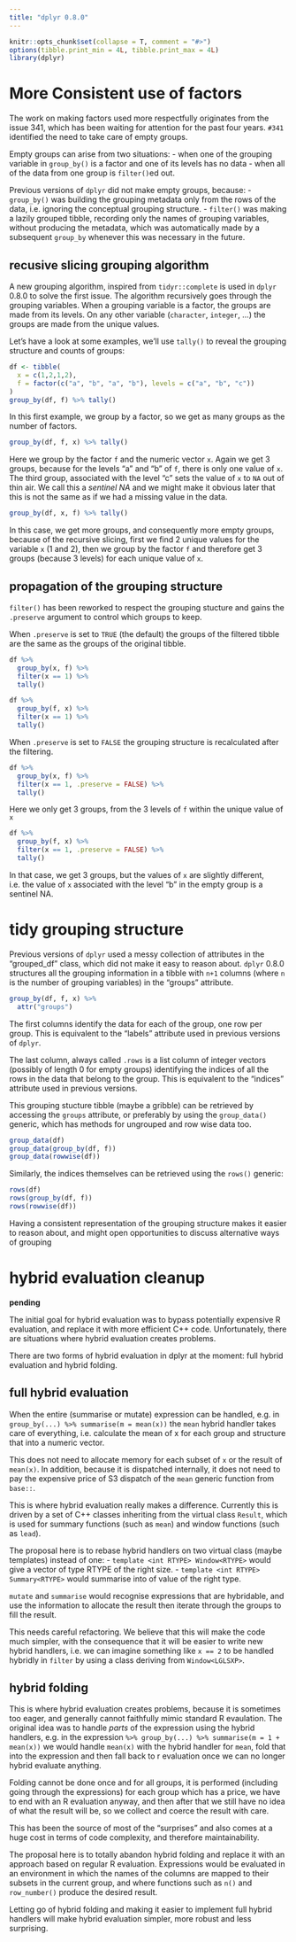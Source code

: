 ```yaml
---
title: "dplyr 0.8.0"
---
```


```r
knitr::opts_chunk$set(collapse = T, comment = "#>")
options(tibble.print_min = 4L, tibble.print_max = 4L)
library(dplyr)
```

# More Consistent use of factors

The work on making factors used more respectfully originates from the issue 341, 
which has been waiting for attention for the past four years. `#341` identified the 
need to take care of empty groups. 

Empty groups can arise from two situations:
 - when one of the grouping variable in `group_by()` is a factor and one of its levels
   has no data
 - when all of the data from one group is `filter()`ed out. 
 
Previous versions of `dplyr` did not make empty groups, because: 
- `group_by()` was building the grouping metadata only from the rows of the data, i.e. ignoring 
  the conceptual grouping structure. 
- `filter()` was making a lazily grouped tibble, recording only the names of grouping variables, 
  without producing the metadata, which was automatically made by a subsequent `group_by` whenever 
  this was necessary in the future. 
  
## recusive slicing grouping algorithm

A new grouping algorithm, inspired from `tidyr::complete` is used in `dplyr` 0.8.0 to solve the first issue. 
The algorithm recursively goes through the grouping variables. When a grouping variable is a factor, 
the groups are made from its levels. On any other variable (`character`, `integer`, ...) the groups
are made from the unique values. 

Let's have a look at some examples, we'll use `tally()` to reveal the grouping structure and counts of groups:

```r
df <- tibble(
  x = c(1,2,1,2), 
  f = factor(c("a", "b", "a", "b"), levels = c("a", "b", "c"))
)
group_by(df, f) %>% tally()
```

In this first example, we group by a factor, so we get as many groups as the number of factors. 

```r
group_by(df, f, x) %>% tally()
```

Here we group by the factor `f` and the numeric vector `x`. Again we get 3 groups, because for the levels
"a" and "b" of `f`, there is only one value of `x`. The third group, associated with the level "c" 
sets the value of `x` to `NA` out of thin air. We call this a *sentinel NA* and we might make it obvious later that 
this is not the same as if we had a missing value in the data. 

```r
group_by(df, x, f) %>% tally()
```

In this case, we get more groups, and consequently more empty groups, because of the recursive slicing, 
first we find 2 unique values for the variable `x` (1 and 2), then we group by the factor `f` 
and therefore get 3 groups (because 3 levels) for each unique value of `x`. 

## propagation of the grouping structure 

`filter()` has been reworked to respect the grouping stucture and gains the `.preserve` argument to control 
which groups to keep. 

When `.preserve` is set to `TRUE` (the default) the groups of the filtered tibble are the same as the groups 
of the original tibble. 

```r
df %>% 
  group_by(x, f) %>% 
  filter(x == 1) %>% 
  tally()

df %>% 
  group_by(f, x) %>% 
  filter(x == 1) %>% 
  tally()
```

When `.preserve` is set to `FALSE` the grouping structure is recalculated after the filtering. 

```r
df %>% 
  group_by(x, f) %>% 
  filter(x == 1, .preserve = FALSE) %>% 
  tally()
```

Here we only get 3 groups, from the 3 levels of `f` within the unique value of `x`

```r
df %>% 
  group_by(f, x) %>% 
  filter(x == 1, .preserve = FALSE) %>% 
  tally()
```

In that case, we get 3 groups, but the values of `x` are slightly different, i.e. the value of 
`x` associated with the level "b" in the empty group is a sentinel NA. 

# tidy grouping structure

Previous versions of `dplyr` used a messy collection of attributes in the "grouped_df" class, which did not 
make it easy to reason about. `dplyr` 0.8.0 structures all the grouping information in a tibble with 
`n+1` columns (where `n` is the number of grouping variables) in the "groups" attribute. 

```r
group_by(df, f, x) %>% 
  attr("groups")
```

The first columns identify the data for each of the group, one row per group. This is 
equivalent to the "labels" attribute used in previous versions of `dplyr`. 

The last column, always called `.rows` is a list column of integer vectors (possibly of length 0
for empty groups) identifying the indices of all the rows in the data that belong to the group. This 
is equivalent to the "indices" attribute used in previous versions. 

This grouping stucture tibble (maybe a gribble) can be retrieved by accessing the `groups` attribute, 
or preferably by using the `group_data()` generic, which has methods for ungrouped and row wise data too. 

```r
group_data(df)
group_data(group_by(df, f))
group_data(rowwise(df))
```

Similarly, the indices themselves can be retrieved using the `rows()` generic: 

```r
rows(df)
rows(group_by(df, f))
rows(rowwise(df))
```

Having a consistent representation of the grouping structure makes it easier to reason about, and 
might open opportunities to discuss alternative ways of grouping

# hybrid evaluation cleanup

**pending**

The initial goal for hybrid evaluation was to bypass potentially expensive R evaluation, and replace
it with more efficient C++ code. Unfortunately, there are situations where hybrid evaluation 
creates problems. 

There are two forms of hybrid evaluation in dplyr at the moment: full hybrid evaluation and 
hybrid folding. 

## full hybrid evaluation

When the entire (summarise or mutate) expression can be handled, e.g. in `group_by(...) %>% summarise(m = mean(x))` 
the `mean` hybrid handler takes care of everything, i.e. calculate the mean of x for each group and 
structure that into a numeric vector. 

This does not need to allocate memory for each subset of `x` or the result of `mean(x)`. In addition, 
because it is dispatched internally, it does not need to pay the expensive price of S3 dispatch of the 
`mean` generic function from `base::`. 

This is where hybrid evaluation really makes a difference. Currently this is driven by a set of 
C++ classes inheriting from the virtual class `Result`, which is used for summary functions 
(such as `mean`) and window functions (such as `lead`). 

The proposal here is to rebase hybrid handlers on two virtual class (maybe templates) instead 
of one:
- `template <int RTYPE> Window<RTYPE>` would give a vector of type RTYPE of the right size. 
- `template <int RTYPE> Summary<RTYPE>` would summarise into of value of the right type. 

`mutate` and `summarise` would recognise expressions that are hybridable, and use the 
information to allocate the result then iterate through the groups to fill the result. 

This needs careful refactoring. We believe that this will make the code much simpler, 
with the consequence that it will be easier to write new hybrid handlers, i.e. we can imagine 
something like `x == 2` to be handled hybridly in `filter` by using a class deriving 
from `Window<LGLSXP>`. 

## hybrid folding 

This is where hybrid evaluation creates problems, because it is sometimes too eager, 
and generally cannot faithfully mimic standard R evaulation. The original idea 
was to handle *parts*  of the expression using the hybrid handlers, e.g. in the 
expression `%>% group_by(...) %>% summarise(m = 1 + mean(x))` we would handle
`mean(x)` with the hybrid handler for `mean`, fold that into the expression and then 
fall back to r evaluation once we can no longer hybrid evaluate anything. 

Folding cannot be done once and for all groups, it is performed 
(including going through the expressions) for each group which has a price, we have to 
end with an R evaluation anyway, and then 
after that we still have no idea of what the result will be, so we collect and coerce 
the result with care. 

This has been the source of most of the "surprises" and also comes at a huge 
cost in terms of code complexity, and therefore maintainability. 

The proposal here is to totally abandon hybrid folding and replace it with an 
approach based on regular R evaluation. Expressions would be evaluated in an 
environment in which the names of the columns are mapped to their subsets
in the current group, and where functions such as `n()` and `row_number()` 
produce the desired result. 

Letting go of hybrid folding and making it easier to implement full hybrid handlers
will make hybrid evaluation simpler, more robust and less surprising. 

